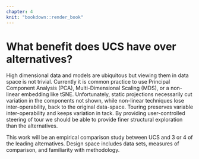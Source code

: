 ```yaml
---
chapter: 4
knit: "bookdown::render_book"
---
```


# What benefit does UCS have over alternatives? {#ch:UCS_benefits}

High dimensional data and models are ubiquitous but viewing them in data space is not trivial. Currently it is common practice to use Principal Component Analysis (PCA), Multi-Dimensional Scaling (MDS), or a non-linear embedding like tSNE. Unfortunately, static projections necessarily cut variation in the components not shown, while non-linear techniques lose inter-operability, back to the original data-space. Touring preserves variable inter-operability and keeps variation in tack. By providing user-controlled steering of tour we should be able to provide finer structural exploration than the alternatives.

This work will be an empirical comparison study between UCS and 3 or 4 of the leading alternatives. Design space includes data sets, measures of comparison, and familiarity with methodology.

